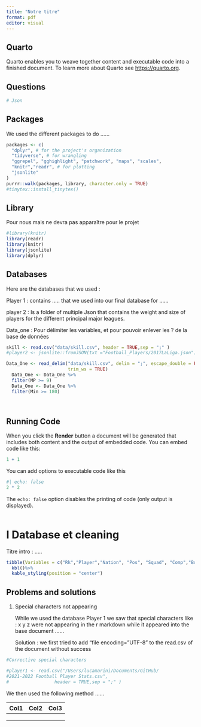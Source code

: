 ```yaml
---
title: "Notre titre"
format: pdf
editor: visual
---
```


## Quarto

Quarto enables you to weave together content and executable code into a finished document. To learn more about Quarto see <https://quarto.org>.

## Questions

```r




# Json 
```

## Packages

We used the different packages to do ......

```r
packages <- c(
  "dplyr", # for the project's organization
  "tidyverse", # for wrangling
  "ggrepel", "gghighlight", "patchwork", "maps", "scales",
  "knitr","readr", # for plotting
  "jsonlite"
)
purrr::walk(packages, library, character.only = TRUE)
#tinytex::install_tinytex()

```

## Library

Pour nous mais ne devra pas apparaître pour le projet

```r
#library(knitr)
library(readr)
library(knitr)
library(jsonlite)
library(dplyr)
```

## Databases

Here are the databases that we used :

Player 1 : contains ..... that we used into our final database for ......

player 2 : Is a folder of multiple Json that contains the weight and size of players for the different principal major leagues.

Data_one : Pour délimiter les variables, et pour pouvoir enlever les ? de la base de données

```r

skill <- read.csv("data/skill.csv", header = TRUE,sep = ";" )
#player2 <- jsonlite::fromJSON(txt ="Football_Players/2017LaLiga.json")

Data_One <- read_delim("data/skill.csv", delim = ";", escape_double = FALSE, locale = locale(encoding = "ISO-8859-1"), 
                       trim_ws = TRUE) 
  Data_One <- Data_One %>%
  filter(MP >= 9) 
  Data_One <- Data_One %>%
  filter(Min >= 180) 
  
  
```

## Running Code

When you click the **Render** button a document will be generated that includes both content and the output of embedded code. You can embed code like this:

```r
1 + 1
```

You can add options to executable code like this

```r
#| echo: false
2 * 2
```

The `echo: false` option disables the printing of code (only output is displayed).

```r

```

# I Database et cleaning

Titre intro : .....

```r
tibble(Variables = c("Rk","Player","Nation", "Pos", "Squad", "Comp","Born", "Mp", "Min", "Goals", "SoT%", "G/Sh", "ShoDist", "PasTotAtt","PasTotCmp%", "Assists","PPA","CrsPA","SCA","GCA","GcaDrib","Press%","DriAtt","DriSucc%","Fld","AERwon%"), Meaning = c("Rank of the player","Player's name","Player's nation","Position","Squad's name","League that squad occupies","Year of birth","Matches played","Minutes played","Goals scored or allowed","Shots on target percentage (Does not include penalty kicks)","Goals per shot","Average distance, in yards, from goal of all shots taken (Does not include penalty kicks)","Passes attempted","Pass completion percentage","Assists","Completed passes into the 18-yard box","Completed crosses into the 18-yard box","Shot-creating actions","Goal-creating actions","Successful dribbles that lead to a goal"," Percentage of time the squad gained possession withing five seconds of applying pressure","Dribbles attempted","Percentage of dribbles completed successfully","Fouls drawn","AerWon% : Percentage of aerials won"))%>%
  kbl()%>%
  kable_styling(position = "center")
```

## Problems and solutions

1.  Special characters not appearing

    While we used the database Player 1 we saw that special characters like : x y z were not appearing in the r markdown while it appeared into the base document ......

    Solution : we first tried to add "file encoding="UTF-8" to the read.csv of the document without success

```r
#Corrective special characters 

#player1 <- read.csv("/Users/lucamarini/Documents/GitHub/
#2021-2022 Football Player Stats.csv",
#                 header = TRUE,sep = ";" )

```

We then used the following method ......

| Col1 | Col2 | Col3 |
|------|------|------|
|      |      |      |
|      |      |      |
|      |      |      |
